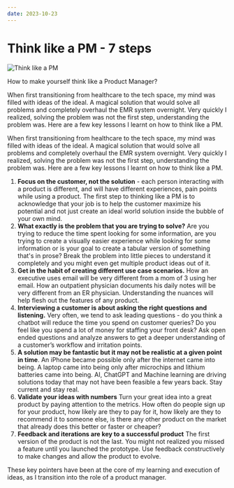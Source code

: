 ```yaml
---
date: 2023-10-23
---
```


# Think like a PM - 7 steps

![Think like a PM](/images/post-thinking.jpg)

How to make yourself think like a Product Manager?

When first transitioning from healthcare to the tech space, my mind was filled with ideas of the ideal. A magical solution that would solve all problems and completely overhaul the EMR system overnight. Very quickly I realized, solving the problem was not the first step, understanding the problem was. Here are a few key lessons I learnt on how to think like a PM.

When first transitioning from healthcare to the tech space, my mind was filled with ideas of the ideal. A magical solution that would solve all problems and completely overhaul the EMR system overnight. Very quickly I realized, solving the problem was not the first step, understanding the problem was. Here are a few key lessons I learnt on how to think like a PM.

1. **Focus on the customer, not the solution** - each person interacting with a product is different, and will have different experiences, pain points while using a product. The first step to thinking like a PM is to acknowledge that your job is to help the customer maximize his potential and not just create an ideal world solution inside the bubble of your own mind.
2. **What exactly is the problem that you are trying to solve?** Are you trying to reduce the time spent looking for some information, are you trying to create a visually easier experience while looking for some information or is your goal to create a tabular version of something that's in prose? Break the problem into little pieces to understand it completely and you might even get multiple product ideas out of it.
3. **Get in the habit of creating different use case scenarios.** How an executive uses email will be very different from a mom of 3 using her email. How an outpatient physician documents his daily notes will be very different from an ER physician. Understanding the nuances will help flesh out the features of any product.
4. **Interviewing a customer is about asking the right questions and listening.** Very often, we tend to ask leading questions - do you think a chatbot will reduce the time you spend on customer queries? Do you feel like you spend a lot of money for staffing your front desk? Ask open ended questions and analyze answers to get a deeper understanding of a customer’s workflow and irritation points.
5. **A solution may be fantastic but it may not be realistic at a given point in time**. An iPhone became possible only after the internet came into being. A laptop came into being only after microchips and lithium batteries came into being. AI, ChatGPT and Machine learning are driving solutions today that may not have been feasible a few years back. Stay current and stay real.
6. **Validate your ideas with numbers** Turn your great idea into a great product by paying attention to the metrics. How often do people sign up for your product, how likely are they to pay for it, how likely are they to recommend it to someone else, is there any other product on the market that already does this better or faster or cheaper?
7. **Feedback and iterations are key to a successful product** The first version of the product is not the last. You might not realized you missed a feature until you launched the prototype. Use feedback constructively to make changes and allow the product to evolve.

These key pointers have been at the core of my learning and execution of ideas, as I transition into the role of a product manager.
